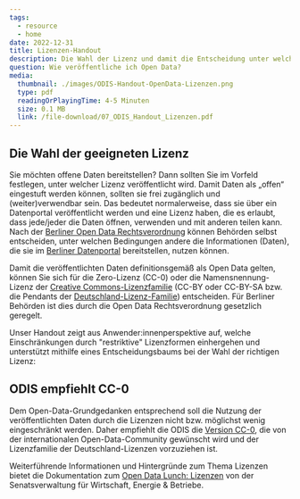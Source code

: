 ```yaml
---
tags:
  - resource
  - home
date: 2022-12-31
title: Lizenzen-Handout
description: Die Wahl der Lizenz und damit die Entscheidung unter welchen Bedingungen die Daten weiterverwendet werden können, obliegt der datenbereitstellenden Behörde. Mit dem Handout bekommen Sie wichtige Hinweise, anhand derer Sie die richtige Lizenz für „Ihre“ Daten beim Schritt der Veröffentlichung auf dem Open Data Portal des Landes Berlin auswählen können. 
question: Wie veröffentliche ich Open Data?
media:
  thumbnail: ./images/ODIS-Handout-OpenData-Lizenzen.png
  type: pdf
  readingOrPlayingTime: 4-5 Minuten
  size: 0.1 MB
  link: /file-download/07_ODIS_Handout_Lizenzen.pdf
---
```


## Die Wahl der geeigneten Lizenz

Sie möchten offene Daten bereitstellen? Dann sollten Sie im Vorfeld festlegen, unter welcher Lizenz veröffentlicht wird. Damit Daten als „offen“ eingestuft werden können, sollten sie frei zugänglich und (weiter)verwendbar sein. Das bedeutet normalerweise, dass sie über ein Datenportal veröffentlicht werden und eine Lizenz haben, die es erlaubt, dass jede/jeder die Daten öffnen, verwenden und mit anderen teilen kann. Nach der <a href="https://www.berlin.de/sen/justiz/service/gesetze-und-verordnungen/2020/ausgabe-nr-35-vom-24-7-2020-s-617-632.pdf" target="blank">Berliner Open Data Rechtsverordnung</a> können Behörden selbst entscheiden, unter welchen Bedingungen andere die Informationen (Daten), die sie im <a href="https://daten.berlin.de/" target="blank">Berliner Datenportal</a> bereitstellen, nutzen können. 

Damit die veröffentlichten Daten definitionsgemäß als Open Data gelten, können Sie sich für die Zero-Lizenz (CC-0) oder die Namensnennung-Lizenz der <a href="https://creativecommons.org/licenses/?lang=de" target="blank">Creative Commons-Lizenzfamilie</a> (CC-BY oder CC-BY-SA bzw. die Pendants der <a href="https://www.govdata.de/lizenzen" target="blank">Deutschland-Lizenz-Familie</a>) entscheiden. Für Berliner Behörden ist dies durch die Open Data Rechtsverordnung gesetzlich geregelt. 

Unser Handout zeigt aus Anwender:innenperspektive auf, welche Einschränkungen durch "restriktive" Lizenzformen einhergehen und unterstützt  mithilfe eines Entscheidungsbaums bei der Wahl der richtigen Lizenz:

<PdfEmbed
  filePath="/file-download/07_ODIS_Handout_Lizenzen.pdf"
  downloadLinkText="Download Handout"
  mediaMetadata={frontmatter.media}
/>

## ODIS empfiehlt CC-0

Dem Open-Data-Grundgedanken entsprechend soll die Nutzung der veröffentlichten Daten durch die Lizenzen nicht bzw. möglichst wenig eingeschränkt werden. Daher empfiehlt die ODIS die [Version CC-0](https://creativecommons.org/publicdomain/zero/1.0/deed.de), die von der internationalen Open-Data-Community gewünscht wird und der Lizenzfamilie der Deutschland-Lizenzen vorzuziehen ist. 

Weiterführende Informationen und Hintergründe zum Thema Lizenzen bietet die Dokumentation zum [Open Data Lunch: Lizenzen](https://www.berlin.de/sen/wirtschaft/digitalisierung/open-data/veranstaltungen/artikel.1184326.php) von der Senatsverwaltung für Wirtschaft, Energie & Betriebe.